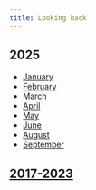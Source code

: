 ```yaml
---
title: Looking back
---
```


## 2025

- [January](/looking-back/25-january)
- [February](/looking-back/25-february)
- [March](/looking-back/25-march)
- [April](/looking-back/25-april)
- [May](/looking-back/25-may)
- [June](/looking-back/25-june)
- [August](/looking-back/25-august)
- [September](/looking-back/25-september)

## [2017-2023](https://wiki.nikiv.dev/looking-back)
